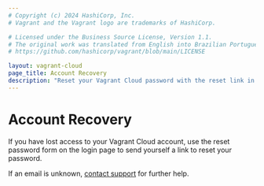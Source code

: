 ```yaml
---
# Copyright (c) 2024 HashiCorp, Inc.
# Vagrant and the Vagrant logo are trademarks of HashiCorp.

# Licensed under the Business Source License, Version 1.1.
# The original work was translated from English into Brazilian Portuguese.
# https://github.com/hashicorp/vagrant/blob/main/LICENSE

layout: vagrant-cloud
page_title: Account Recovery
description: "Reset your Vagrant Cloud password with the reset link in the UI."
---
```


# Account Recovery

If you have lost access to your Vagrant Cloud account, use the reset
password form on the login page to send yourself a link to reset your password.

If an email is unknown, [contact support](/vagrant/intro/support)
for further help.
